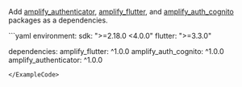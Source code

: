 
Add [amplify_authenticator](https://pub.dev/packages/amplify_authenticator), [amplify_flutter](https://pub.dev/packages/amplify_flutter), and [amplify_auth_cognito](https://pub.dev/packages/amplify_auth_cognito) packages as a dependencies.

<ExampleCode>
```yaml
  environment:
    sdk: ">=2.18.0 <4.0.0"
    flutter: ">=3.3.0"

  dependencies:
    amplify_flutter: ^1.0.0
    amplify_auth_cognito: ^1.0.0
    amplify_authenticator: ^1.0.0
```
</ExampleCode>

